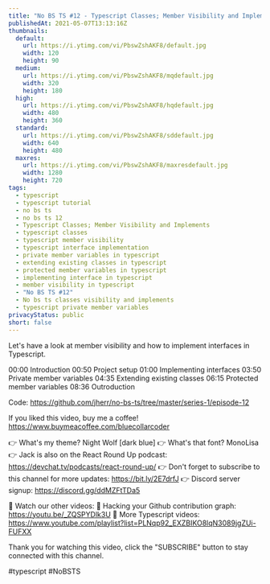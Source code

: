 ```yaml
---
title: "No BS TS #12 - Typescript Classes; Member Visibility and Implements"
publishedAt: 2021-05-07T13:13:16Z
thumbnails:
  default:
    url: https://i.ytimg.com/vi/PbswZshAKF8/default.jpg
    width: 120
    height: 90
  medium:
    url: https://i.ytimg.com/vi/PbswZshAKF8/mqdefault.jpg
    width: 320
    height: 180
  high:
    url: https://i.ytimg.com/vi/PbswZshAKF8/hqdefault.jpg
    width: 480
    height: 360
  standard:
    url: https://i.ytimg.com/vi/PbswZshAKF8/sddefault.jpg
    width: 640
    height: 480
  maxres:
    url: https://i.ytimg.com/vi/PbswZshAKF8/maxresdefault.jpg
    width: 1280
    height: 720
tags:
  - typescript
  - typescript tutorial
  - no bs ts
  - no bs ts 12
  - Typescript Classes; Member Visibility and Implements
  - typescript classes
  - typescript member visibility
  - typescript interface implementation
  - private member variables in typescript
  - extending existing classes in typescript
  - protected member variables in typescript
  - implementing interface in typescript
  - member visibility in typescript
  - "No BS TS #12"
  - No bs ts classes visibility and implements
  - typescript private member variables
privacyStatus: public
short: false
---
```

  
  Let's have a look at member visibility and how to implement interfaces in Typescript.

00:00 Introduction
00:50 Project setup
01:00 Implementing interfaces
03:50 Private member variables
04:35 Extending existing classes
06:15 Protected member variables
08:36 Outroduction

Code: https://github.com/jherr/no-bs-ts/tree/master/series-1/episode-12

If you liked this video, buy me a coffee! https://www.buymeacoffee.com/bluecollarcoder

👉 What's my theme? Night Wolf [dark blue]
👉 What's that font? MonoLisa
👉 Jack is also on the React Round Up podcast: https://devchat.tv/podcasts/react-round-up/
👉 Don't forget to subscribe to this channel for more updates: https://bit.ly/2E7drfJ
👉 Discord server signup: https://discord.gg/ddMZFtTDa5

💢 Watch our other videos:
💟 Hacking your Github contribution graph: https://youtu.be/_ZQSPYDlk3U
💟 More Typescript videos: https://www.youtube.com/playlist?list=PLNqp92_EXZBIKO8lqN3089jgZUi-FUFXX

Thank you for watching this video, click the "SUBSCRIBE" button to stay connected with this channel. 

#typescript #NoBSTS
  